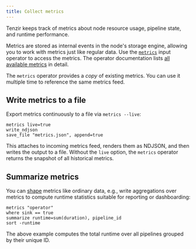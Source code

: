 ```yaml
---
title: Collect metrics
---
```


Tenzir keeps track of metrics about node resource usage, pipeline state, and
runtime performance.

Metrics are stored as internal events in the node's storage engine, allowing you
to work with metrics just like regular data. Use the
[`metrics`](/references/operators/metrics) input operator to access the
metrics. The operator documentation lists [all available
metrics](/references/operators/metrics#schemas) in detail.

The `metrics` operator provides a *copy* of existing metrics. You can use it
multiple time to reference the same metrics feed.

## Write metrics to a file

Export metrics continuously to a file via `metrics --live`:

```tql
metrics live=true
write_ndjson
save_file "metrics.json", append=true
```

This attaches to incoming metrics feed, renders them as NDJSON, and then writes
the output to a file. Without the `live` option, the `metrics` operator returns
the snapshot of all historical metrics.

## Summarize metrics

You can [shape](/guides/data-shaping/shape-data) metrics like ordinary data, e.g., write
aggregations over metrics to compute runtime statistics suitable for reporting
or dashboarding:

```tql
metrics "operator"
where sink == true
summarize runtime=sum(duration), pipeline_id
sort -runtime
```

The above example computes the total runtime over all pipelines grouped by their
unique ID.
